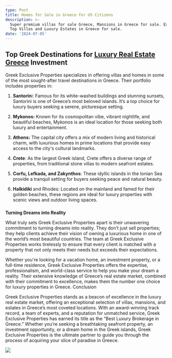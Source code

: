 ```yaml
---
type: Post
title: Homes for Sale in Greece for US Citizens
description: >-
  Super premium villas for sale Greece, Mansions in Greece for sale. Explore the
  Top Villas and Luxury Estates in Greece for sale.
date: '2024-07-05'
---
```

## Top Greek Destinations for [Luxury Real Estate Greece](https://www.greekexclusiveproperties.com/property-type/premium-villas-for-sale-greece/) Investment


Greek Exclusive Properties specializes in offering villas and homes in some of the most sought-after travel destinations in Greece. Their portfolio includes properties in:

1.  **Santorin**i: Famous for its white-washed buildings and stunning sunsets, Santorini is one of Greece’s most beloved islands. It’s a top choice for luxury buyers seeking a serene, picturesque setting.

2.  **Mykonos:** Known for its cosmopolitan vibe, vibrant nightlife, and beautiful beaches, Mykonos is an ideal location for those seeking both luxury and entertainment.

3.  **Athens:** The capital city offers a mix of modern living and historical charm, with luxurious homes in prime locations that provide easy access to the city's cultural landmarks.

4.  **Crete**: As the largest Greek island, Crete offers a diverse range of properties, from traditional stone villas to modern seafront estates.

5.  **Corfu, Lefkada, and Zakynthos**: These idyllic islands in the Ionian Sea provide a tranquil setting for buyers seeking peace and natural beauty.

6.  **Halkidiki** and Rhodes: Located on the mainland and famed for their golden beaches, these regions are ideal for luxury properties with scenic views and outdoor living spaces.

### 
**Turning Dreams into Reality**


What truly sets Greek Exclusive Properties apart is their unwavering commitment to turning dreams into reality. They don’t just sell properties; they help clients achieve their vision of owning a luxurious home in one of the world’s most beautiful countries. The team at Greek Exclusive Properties works tirelessly to ensure that every client is matched with a property that not only meets their needs but exceeds their expectations.


Whether you're looking for a vacation home, an investment property, or a full-time residence, Greek Exclusive Properties offers the expertise, professionalism, and world-class service to help you make your dream a reality. Their extensive knowledge of Greece’s real estate market, combined with their commitment to excellence, makes them the number one choice for luxury properties in Greece.
Conclusion


Greek Exclusive Properties stands as a beacon of excellence in the luxury real estate market, offering an exceptional selection of villas, mansions, and estates in Greece’s most coveted locations. With an award-winning track record, a team of experts, and a reputation for unmatched service, Greek Exclusive Properties has earned its title as the “Best Luxury Brokerage in Greece.” Whether you’re seeking a breathtaking seafront property, an investment opportunity, or a dream home in the Greek islands, Greek Exclusive Properties is the ultimate partner to guide you through the process of acquiring your slice of paradise in Greece.

![](/images/Properties%20with%20Sea%20View,%20Villas%20for%20Sale%20with%20Sea%20view%20in%20Greece%20.jpg)

